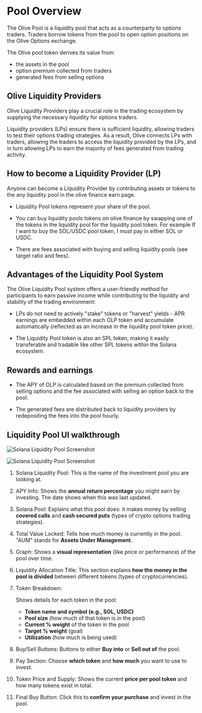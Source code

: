 # Pool Overview

The Olive Pool is a liquidity pool that acts as a counterparty to options traders. Traders borrow tokens from the pool to open option positions on the Olive Options exchange.

The Olive pool token derives its value from:

- the assets in the pool
- option premium collected from traders
- generated fees from selling options

## Olive Liquidity Providers

Olive Liquidity Providers play a crucial role in the trading ecosystem by supplying the necessary liquidity for options traders.

Liquidity providers (LPs) ensure there is sufficient liquidity, allowing traders to test their options trading strategies. As a result, Olive connects LPs with traders, allowing the traders to access the liquidity provided by the LPs, and in turn allowing LPs to earn the majority of fees generated from trading activity.

## How to become a Liquidity Provider (LP)

Anyone can become a Liquidity Provider by contributing assets or tokens to the any liquidity pool in the olive finance earn page.

* Liquidity Pool tokens represent your share of the pool.

* You can buy liquidity pools tokens on olive finance by swapping one of the tokens in the liquidity pool for the liquidity pool token. For example If I want to buy the SOL/USDC pool token, I must pay in either SOL or USDC.

* There are fees associated with buying and selling liquidity pools (see target ratio and fees).

## Advantages of the Liquidity Pool System

The Olive Liquidity Pool system offers a user-friendly method for participants to earn passive income while contributing to the liquidity and stability of the trading environment:

* LPs do not need to actively "stake" tokens or "harvest" yields - APR earnings are embedded within each OLP token and accumulate automatically (reflected as an increase in the liquidity pool token price).

* The Liquidity Pool token is also an SPL token, making it easily transferable and tradable like other SPL tokens within the Solana ecosystem.

## Rewards and earnings

* The APY of OLP is calculated based on the premium collected from selling options and the fee associated with selling an option back to the pool. 

* The generated fees are distributed back to liquidity providers by redepositing the fees into the pool hourly.

## Liquidity Pool UI walkthrough
![Solana Liquidity Pool Screenshot](public/ui-walkthrough.png)

![Solana Liquidity Pool Screenshot](ui-walkthrough.png)

1. Solana Liquidity Pool: This is the name of the investment pool you are looking at.

2.  APY Info:  Shows the **annual return percentage** you might earn by investing. The date shows when this was last updated.
3. Solana Pool: Explains what this pool does: it makes money by selling **covered calls** and **cash secured puts** (types of crypto options trading strategies).
4. Total Value Locked: Tells how much money is currently in the pool. "AUM" stands for **Assets Under Management**.
5. Graph: Shows a **visual representation** (like price or performance) of the pool over time.
6. Liquidity Allocation Title:  This section explains **how the money in the pool is divided** between different tokens (types of cryptocurrencies).
7. Token Breakdown: 
    
    Shows details for each token in the pool:
    
    - **Token name and symbol (e.g., SOL, USDC)**
    - **Pool size** (how much of that token is in the pool)
    - **Current % weight** of the token in the pool
    - **Target % weight** (goal)
    - **Utilization** (how much is being used)
8. Buy/Sell Buttons: Buttons to either **Buy into** or **Sell out of** the pool.
9. Pay Section: Choose **which token** and **how much** you want to use to invest.
10. Token Price and Supply:
Shows the current **price per pool token** and how many tokens exist in total.
11. Final Buy Button: Click this to **confirm your purchase** and invest in the pool.
